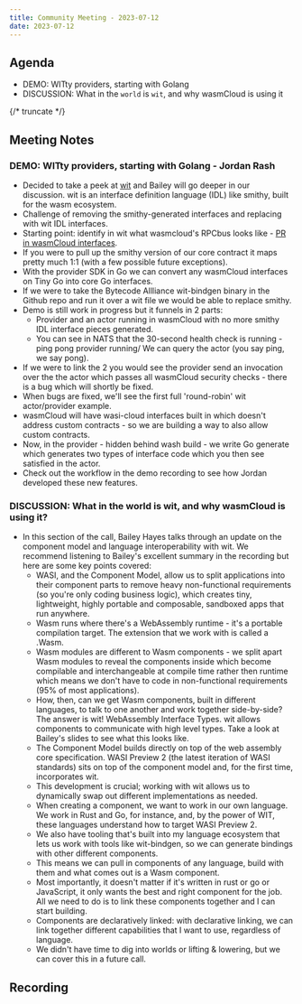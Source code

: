 ```yaml
---
title: Community Meeting - 2023-07-12
date: 2023-07-12
---
```


## Agenda

- DEMO: WITty providers, starting with Golang
- DISCUSSION: What in the `world` is `wit`, and why wasmCloud is using it

{/* truncate */}

## Meeting Notes

### DEMO: WITty providers, starting with Golang - Jordan Rash

- Decided to take a peek at [wit](https://github.com/WebAssembly/component-model/blob/main/design/mvp/WIT.md) and Bailey will go deeper in our discussion. wit is an interface definition language (IDL) like smithy, built for the wasm ecosystem.
- Challenge of removing the smithy-generated interfaces and replacing with wit IDL interfaces.
- Starting point: identify in wit what wasmcloud's RPCbus looks like - [PR in wasmCloud interfaces](https://github.com/wasmCloud/interfaces/pull/116).
- If you were to pull up the smithy version of our core contract it maps pretty much 1:1 (with a few possible future exceptions).
- With the provider SDK in Go we can convert any wasmCloud interfaces on Tiny Go into core Go interfaces.
- If we were to take the Bytecode Allliance wit-bindgen binary in the Github repo and run it over a wit file we would be able to replace smithy.
- Demo is still work in progress but it funnels in 2 parts:
  - Provider and an actor running in wasmCloud with no more smithy IDL interface pieces generated.
  - You can see in NATS that the 30-second health check is running - ping pong provider running/ We can query the actor (you say ping, we say pong).
- If we were to link the 2 you would see the provider send an invocation over the the actor which passes all wasmCloud security checks - there is a bug which will shortly be fixed.
- When bugs are fixed, we'll see the first full 'round-robin' wit actor/provider example.
- wasmCloud will have wasi-cloud interfaces built in which doesn't address custom contracts - so we are building a way to also allow custom contracts.
- Now, in the provider - hidden behind wash build - we write Go generate which generates two types of interface code which you then see satisfied in the actor.
- Check out the workflow in the demo recording to see how Jordan developed these new features.

### DISCUSSION: What in the world is wit, and why wasmCloud is using it?

- In this section of the call, Bailey Hayes talks through an update on the component model and language interoperability with wit. We recommend listening to Bailey's excellent summary in the recording but here are some key points covered:
  - WASI, and the Component Model, allow us to split applications into their component parts to remove heavy non-functional requirements (so you're only coding business logic), which creates tiny, lightweight, highly portable and composable, sandboxed apps that run anywhere.
  - Wasm runs where there's a WebAssembly runtime - it's a portable compilation target. The extension that we work with is called a .Wasm.
  - Wasm modules are different to Wasm components - we split apart Wasm modules to reveal the components inside which become compilable and interchangeable at compile time rather then runtime which means we don't have to code in non-functional requirements (95% of most applications).
  - How, then, can we get Wasm components, built in different languages, to talk to one another and work together side-by-side? The answer is wit! WebAssembly Interface Types. wit allows components to communicate with high level types. Take a look at Bailey's slides to see what this looks like.
  - The Component Model builds directly on top of the web assembly core specification. WASI Preview 2 (the latest iteration of WASI standards) sits on top of the component model and, for the first time, incorporates wit.
  - This development is crucial; working with wit allows us to dynamically swap out different implementations as needed.
  - When creating a component, we want to work in our own language. We work in Rust and Go, for instance, and, by the power of WIT, these languages understand how to target WASI Preview 2.
  - We also have tooling that's built into my language ecosystem that lets us work with tools like wit-bindgen, so we can generate bindings with other different components.
  - This means we can pull in components of any language, build with them and what comes out is a Wasm component.
  - Most importantly, it doesn't matter if it's written in rust or go or JavaScript, it only wants the best and right component for the job. All we need to do is to link these components together and I can start building.
  - Components are declaratively linked: with declarative linking, we can link together different capabilities that I want to use, regardless of language.
  - We didn't have time to dig into worlds or lifting & lowering, but we can cover this in a future call.

## Recording

<YouTube url="https://youtu.be/O-Q_SzXckJI" />
